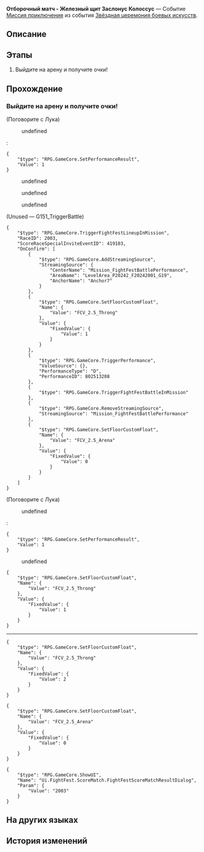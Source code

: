 {{Дополнить|Диалоги.}}
{{Миссия Инфобокс
|id              = 8025133
|Название        = 
|Изображение     = Миссия Освоения Отборочный матч - Железный щит Заслонус Колоссус.png
|Тип             = Миссия приключения
|События         = Звёздная церемония боевых искусств
|Глава           = Звёздная церемония боевых искусств
|Условия         = 
|Персонажи       = Кармелла; Лука; Первопроходец
|СтартЛокация    = «Рассекатель небес»
|Мир             = Лофу Сяньчжоу
|Локации         = «Рассекатель небес»
|Предыдущая      = 
|Следующая       = Хотя аплодисменты стихли I
|Награды         = Wardance Sword Badge*5
}}
'''Отборочный матч - Железный щит Заслонус Колоссус''' — Событие [[Миссия приключения]] из события [[Звёздная церемония боевых искусств]].

==Описание==
{{Описание|<!--официальное описание из Перекрёстка судеб-->}}

==Этапы==
# Выйдите на арену и получите очки!

==Прохождение==
{{Дополнить}}

===Выйдите на арену и получите очки!===
{{Описание миссии|локация=«Рассекатель небес»|Правила отборочного матча просты: победите противника и заработайте очки.<br />Участнику Луке нужно сделать всего три вещи: победить, победить и победить!}}
{{Диалог Начало}}

;(Поговорите с Лука)
<!--Unknown TalkSentence: 802515031-->
:{{Диалог|Стрелка}} undefined
:<pre>{
	"$type": "RPG.GameCore.SetPerformanceResult",
	"Value": 1
}</pre>
:{{Диалог|Выход}} undefined
:{{tx}}
<!--Unknown TalkSentence: 802515001-->
:{{Диалог|Стрелка}} undefined
:<!--Unknown TalkSentence: 802515003-->
:<!--Unknown TalkSentence: 802515004-->
:<!--Unknown TalkSentence: 802515005-->
:<!--Unknown TalkSentence: 802515006-->
:<!--Unknown TalkSentence: 802515007-->
:{{Диалог|Стрелка}} undefined
:<!--Unknown TalkSentence: 802515005-->
:<!--Unknown TalkSentence: 802515006-->
:<!--Unknown TalkSentence: 802515007-->
<!--Unknown TalkSentence: 802515005-->
<!--Unknown TalkSentence: 802515006-->
<!--Unknown TalkSentence: 802515007-->
;(Unused &mdash; G151_TriggerBattle)
<pre>{
	"$type": "RPG.GameCore.TriggerFightFestLineupInMission",
	"RaceID": 2003,
	"ScoreRaceSpecialInviteEventID": 419103,
	"OnConfirm": [
		{
			"$type": "RPG.GameCore.AddStreamingSource",
			"StreamingSource": {
				"CenterName": "Mission_FightFestBattlePerformance",
				"AreaName": "LevelArea_P20242_F20242001_G19",
				"AnchorName": "Anchor7"
			}
		},
		{
			"$type": "RPG.GameCore.SetFloorCustomFloat",
			"Name": {
				"Value": "FCV_2.5_Throng"
			},
			"Value": {
				"FixedValue": {
					"Value": 1
				}
			}
		},
		{
			"$type": "RPG.GameCore.TriggerPerformance",
			"ValueSource": {},
			"PerformanceType": "D",
			"PerformanceID": 802513208
		},
		{
			"$type": "RPG.GameCore.TriggerFightFestBattleInMission"
		},
		{
			"$type": "RPG.GameCore.RemoveStreamingSource",
			"StreamingSource": "Mission_FightFestBattlePerformance"
		},
		{
			"$type": "RPG.GameCore.SetFloorCustomFloat",
			"Name": {
				"Value": "FCV_2.5_Arena"
			},
			"Value": {
				"FixedValue": {
					"Value": 0
				}
			}
		}
	]
}</pre>

;(Поговорите с Лука)
<!--Unknown TalkSentence: 802514911-->
:{{Диалог|Стрелка}} undefined
:<pre>{
	"$type": "RPG.GameCore.SetPerformanceResult",
	"Value": 1
}</pre>
:{{Диалог|Выход}} undefined

<pre>{
	"$type": "RPG.GameCore.SetFloorCustomFloat",
	"Name": {
		"Value": "FCV_2.5_Throng"
	},
	"Value": {
		"FixedValue": {
			"Value": 1
		}
	}
}</pre>
----
:{{tx}}
<pre>{
	"$type": "RPG.GameCore.SetFloorCustomFloat",
	"Name": {
		"Value": "FCV_2.5_Throng"
	},
	"Value": {
		"FixedValue": {
			"Value": 2
		}
	}
}</pre>
<pre>{
	"$type": "RPG.GameCore.SetFloorCustomFloat",
	"Name": {
		"Value": "FCV_2.5_Arena"
	},
	"Value": {
		"FixedValue": {
			"Value": 0
		}
	}
}</pre>
<pre>{
	"$type": "RPG.GameCore.ShowUI",
	"Name": "Ui.FightFest.ScoreMatch.FightFestScoreMatchResultDialog",
	"Param": {
		"Value": "2003"
	}
}</pre>
{{Диалог Конец}}

==На других языках==
{{На других языках
|en   = Knockout Match: "Ironshield" Gigantus Shieldus
|zhs  = 叩关赛•「铁盾」顿派菲昌英
|zht  = 叩關賽•「鐵盾」頓派菲昌英
|ja   = 予選・「鉄盾」タテメ・チャカタ
|ko   = 예선전•「무쇠 방패」 댄댄헨뱅풰
|es   = Combate de cualificación: Escudus Gigantus, el "escudo de hierro"
|fr   = Match de qualification&nbsp;: Bouclius Gigantus, «&nbsp;Bouclier de fer&nbsp;»
|ru   = Отборочный матч - Железный щит Заслонус Колоссус
|th   = รอบคัดเลือก: "โล่เหล็ก" โหลณั่นแฆ็งฝุดๆ
|vi   = Giải Đấu Loại: "Khiên Sắt" Cô Sắt Khiên Kiến
|de   = Qualifikationskampf: „Eisenschild“ Gigantus Schildus
|id   = Pertandingan Knockout: "Perisai Baja" Raksasa Perisai
|pt   = Partida Eliminatória: Escudus Gigantus "Guardaferro"
}}

==История изменений==
{{История изменений|2.7}}
